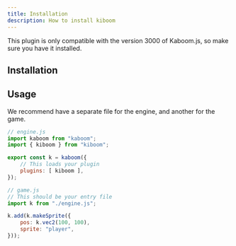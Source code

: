 ```yaml
---
title: Installation
description: How to install kiboom
---
```


This plugin is only compatible with the version 3000 of Kaboom.js,
so make sure you have it installed.

## Installation
<PackageManagers pkg="kiboom" />

## Usage

We recommend have a separate file for the engine, and another for the game.

```js
// engine.js
import kaboom from "kaboom";
import { kiboom } from "kiboom";

export const k = kaboom({
    // This loads your plugin
    plugins: [ kiboom ],
});

```

```js
// game.js
// This should be your entry file
import k from "./engine.js";

k.add(k.makeSprite({
    pos: k.vec2(100, 100),
    sprite: "player",
}));
```